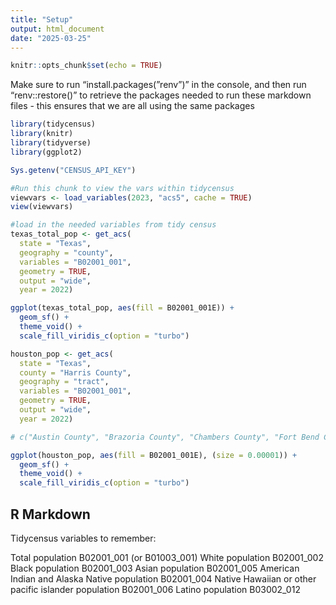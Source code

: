 ```yaml
---
title: "Setup"
output: html_document
date: "2025-03-25"
---
```


```r
knitr::opts_chunk$set(echo = TRUE)
```

Make sure to run "install.packages("renv")" in the console, and then run "renv::restore()" to retrieve the packages needed to run these markdown files - this ensures that we are all using the same packages

```r
library(tidycensus)
library(knitr)
library(tidyverse)
library(ggplot2)
```

```r
Sys.getenv("CENSUS_API_KEY")
```

```r
#Run this chunk to view the vars within tidycensus 
viewvars <- load_variables(2023, "acs5", cache = TRUE)
view(viewvars)
```

```r
#load in the needed variables from tidy census 
texas_total_pop <- get_acs(
  state = "Texas",
  geography = "county",
  variables = "B02001_001",
  geometry = TRUE,
  output = "wide",
  year = 2022)
```

```r
ggplot(texas_total_pop, aes(fill = B02001_001E)) + 
  geom_sf() + 
  theme_void() +
  scale_fill_viridis_c(option = "turbo") 
```
```r
houston_pop <- get_acs(
  state = "Texas",
  county = "Harris County",
  geography = "tract",
  variables = "B02001_001",
  geometry = TRUE,
  output = "wide",
  year = 2022)

# c("Austin County", "Brazoria County", "Chambers County", "Fort Bend County", "Galveston County", "Harris County", "Liberty County", "Montgomery County", "Waller County")
```


```r
ggplot(houston_pop, aes(fill = B02001_001E), (size = 0.00001)) + 
  geom_sf() + 
  theme_void() +
  scale_fill_viridis_c(option = "turbo") 
```


## R Markdown

Tidycensus variables to remember:

Total population
B02001_001 (or B01003_001)
White population
B02001_002
Black population
B02001_003
Asian population
B02001_005
American Indian and Alaska Native population
B02001_004
Native Hawaiian or other pacific islander population
B02001_006
Latino population
B03002_012